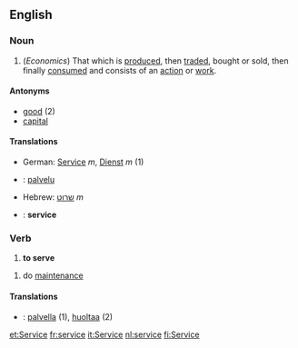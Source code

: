 ==English==
===Noun===
#(''Economics'') That which is [[produce]]d, then [[trade]]d, bought or sold, then finally [[consume]]d and consists of an [[action]] or [[work]].

====Antonyms====
*[[good]] (2)
*[[capital]]

====Translations====
*German: [[Service]] ''m'', [[Dienst]] ''m'' (1)
*{{fi}}: [[palvelu]]
*Hebrew: [[שרוט]] ''m''
*{{sv}}: '''service'''

===Verb===
#'''to serve'''

#do [[maintenance]]

====Translations====
*{{fi}}: [[palvella]] (1), [[huoltaa]] (2)

[[et:Service]]
[[fr:service]]
[[it:Service]]
[[nl:service]]
[[fi:Service]]